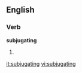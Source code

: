 ==English==

===Verb===
'''subjugating'''

# {{present participle of|[[subjugate]]}}

[[it:subjugating]]
[[vi:subjugating]]